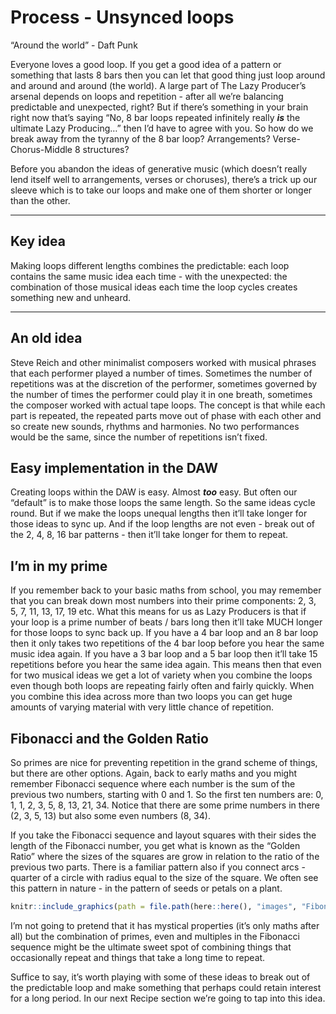 # Process - Unsynced loops

"Around the world" - Daft Punk

Everyone loves a good loop. If you get a good idea of a pattern or something that lasts 8 bars then you can let that good thing just loop around and around and around (the world). A large part of The Lazy Producer's arsenal depends on loops and repetition - after all we're balancing predictable and unexpected, right? But if there's something in your brain right now that's saying "No, 8 bar loops repeated infinitely really ***is*** the ultimate Lazy Producing..." then I'd have to agree with you. So how do we break away from the tyranny of the 8 bar loop? Arrangements? Verse-Chorus-Middle 8 structures?

Before you abandon the ideas of generative music (which doesn't really lend itself well to arrangements, verses or choruses), there's a trick up our sleeve which is to take our loops and make one of them shorter or longer than the other.

------------------------------------------------------------------------

## Key idea {.unnumbered}

Making loops different lengths combines the predictable: each loop contains the same music idea each time - with the unexpected: the combination of those musical ideas each time the loop cycles creates something new and unheard.

------------------------------------------------------------------------

## An old idea

Steve Reich and other minimalist composers worked with musical phrases that each performer played a number of times. Sometimes the number of repetitions was at the discretion of the performer, sometimes governed by the number of times the performer could play it in one breath, sometimes the composer worked with actual tape loops. The concept is that while each part is repeated, the repeated parts move out of phase with each other and so create new sounds, rhythms and harmonies. No two performances would be the same, since the number of repetitions isn't fixed.

## Easy implementation in the DAW

Creating loops within the DAW is easy. Almost ***too*** easy. But often our "default" is to make those loops the same length. So the same ideas cycle round. But if we make the loops unequal lengths then it'll take longer for those ideas to sync up. And if the loop lengths are not even - break out of the 2, 4, 8, 16 bar patterns - then it'll take longer for them to repeat.

## I'm in my prime

If you remember back to your basic maths from school, you may remember that you can break down most numbers into their prime components: 2, 3, 5, 7, 11, 13, 17, 19 etc. What this means for us as Lazy Producers is that if your loop is a prime number of beats / bars long then it'll take MUCH longer for those loops to sync back up. If you have a 4 bar loop and an 8 bar loop then it only takes two repetitions of the 4 bar loop before you hear the same music idea again. If you have a 3 bar loop and a 5 bar loop then it'll take 15 repetitions before you hear the same idea again. This means then that even for two musical ideas we get a lot of variety when you combine the loops even though both loops are repeating fairly often and fairly quickly. When you combine this idea across more than two loops you can get huge amounts of varying material with very little chance of repetition.

## Fibonacci and the Golden Ratio

So primes are nice for preventing repetition in the grand scheme of things, but there are other options. Again, back to early maths and you might remember Fibonacci sequence where each number is the sum of the previous two numbers, starting with 0 and 1. So the first ten numbers are: 0, 1, 1, 2, 3, 5, 8, 13, 21, 34. Notice that there are some prime numbers in there (2, 3, 5, 13) but also some even numbers (8, 34).

If you take the Fibonacci sequence and layout squares with their sides the length of the Fibonacci number, you get what is known as the "Golden Ratio" where the sizes of the squares are grow in relation to the ratio of the previous two parts. There is a familiar pattern also if you connect arcs - quarter of a circle with radius equal to the size of the square. We often see this pattern in nature - in the pattern of seeds or petals on a plant.

```r
knitr::include_graphics(path = file.path(here::here(), "images", "Fibonacci_Spiral.svg"))

```

I'm not going to pretend that it has mystical properties (it's only maths after all) but the combination of primes, even and multiples in the Fibonacci sequence might be the ultimate sweet spot of combining things that occasionally repeat and things that take a long time to repeat.

Suffice to say, it's worth playing with some of these ideas to break out of the predictable loop and make something that perhaps could retain interest for a long period. In our next Recipe section we're going to tap into this idea.
